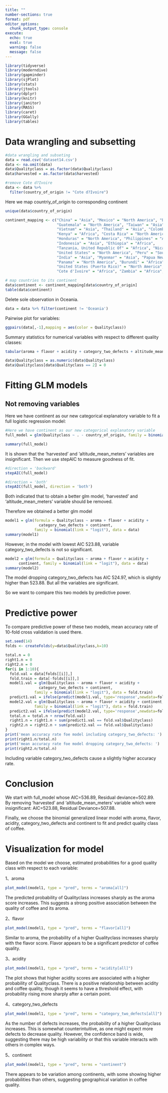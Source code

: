 ```yaml
---
title: ""
number-sections: true
format: pdf
editor_options: 
  chunk_output_type: console
execute:
  echo: true
  eval: true
  warning: false
  message: false
---
```


```r
library(tidyverse)
library(moderndive)
library(gapminder)
library(sjPlot)
library(stats)
library(jtools)
library(dplyr)
library(knitr)
library(janitor)
library(MASS)
library(caret)
library(GGally)
library(tables)
```

# Data wrangling and subsetting

```r
#data wrangling and subseting
data = read.csv('dataset14.csv')
data <- na.omit(data)
data$Qualityclass = as.factor(data$Qualityclass)
data$harvested = as.factor(data$harvested)
```

```r
#remove Cote d?Ivoire
data <- data %>% 
  filter(country_of_origin != "Cote d?Ivoire")
```

Here we map countriy_of_origin to corresponding continent

```r
unique(data$country_of_origin)
```

```r
continent_mapping <- c("China" = "Asia", "Mexico" = "North America", "Brazil" = "South America",
                       "Guatemala" = "North America", "Taiwan" = "Asia", "Uganda" = "Africa",
                       "Vietnam" = "Asia", "Thailand" = "Asia", "Colombia" = "South America",
                       "Kenya" = "Africa", "Costa Rica" = "North America", "Haiti" = "North America",
                       "Honduras" = "North America", "Philippines" = "Asia", "El Salvador" = "North America",
                       "Indonesia" = "Asia", "Ethiopia" = "Africa",
                       "Tanzania, United Republic Of" = "Africa", "Nicaragua" = "North America", "Malawi" = "Africa",
                       "United States" = "North America", "Peru" = "South America", "Rwanda" = "Africa",
                       "India" = "Asia", "Myanmar" = "Asia", "Papua New Guinea" = "Oceania", "Laos" = "Asia",
                       "Panama" = "North America", "Burundi" = "Africa",
                       "United States (Puerto Rico)" = "North America", "United States (Hawaii)" = "North America",
                       "Cote d'Ivoire" = "Africa", "Zambia" = "Africa", "Ecuador" = "South America")

# map countries to its continent
data$continent <- continent_mapping[data$country_of_origin]
table(data$continent)

```

Delete sole observation in Oceania.

```r
data = data %>% filter(continent != 'Oceania')
```

Pairwise plot for variables:
```r
ggpairs(data[,-1],mapping = aes(color = Qualityclass))
```

Summary statistics for numerical variables with respect to different quality classes:
```r
tabular(aroma + flavor + acidity + category_two_defects + altitude_mean_meters ~ Qualityclass * (mean+sd+min+max+IQR), data=data)
```

```r
data$Qualityclass = as.numeric(data$Qualityclass)
data$Qualityclass[data$Qualityclass == 2] = 0
```


# Fitting GLM models

## Not removing variables

Here we have continent as our new categorical explanatory variable to fit a full logistic regression model:

```r
#Here we have continent as our new categorical explanatory variable
full_model = glm(Qualityclass ~ . - country_of_origin, family = binomial(link = 'logit'), data = data)
```

```r
summary(full_model)
```

It is shown that the 'harvested' and 'altitude_mean_meters' variables are insignificant. Then we use stepAIC to measure goodness of fit.

```r
#direction = 'backward'
stepAIC(full_model)
```

```r
#direction = 'both'
stepAIC(full_model, direction = 'both')
```

Both indicated that to obtain a better glm model, 'harvested' and 'altitude_mean_meters' variable should be removed.

Therefore we obtained a better glm model

```r
model1 = glm(formula = Qualityclass ~ aroma + flavor + acidity +
               category_two_defects + continent,
             family = binomial(link = "logit"), data = data)
summary(model1)
```

However, in the model with lowest AIC 523.88, variable category_two_defects is not so significant.

```r
model2 = glm(formula = Qualityclass ~ aroma + flavor + acidity +  
      continent, family = binomial(link = "logit"), data = data)
summary(model2)
```

The model dropping category_two_defects has AIC 524.97, which is slightly higher than 523.88. But all the variables are significant.

So we want to compare this two models by predictive power.

# Predictive power

To compare predictive power of these two models, mean accuracy rate of 10-fold cross validation is used there.

```r
set.seed(14)
folds <- createFolds(y=data$Qualityclass,k=10)
```

```r
total.n = 0
right1.n = 0
right2.n = 0
for(i in 1:10){
  fold.val = data[folds[[i]],]
  fold.train = data[-folds[[i]],]
  model1.val = glm(Qualityclass ~ aroma + flavor + acidity +
               category_two_defects + continent,
             family = binomial(link = "logit"), data = fold.train)
  predict1.val = ifelse(predict(model1.val, type='response',newdata=fold.val)>0.5, 1, 0)
  model2.val = glm(Qualityclass ~ aroma + flavor + acidity + continent,
             family = binomial(link = "logit"), data = fold.train)
  predict2.val = ifelse(predict(model2.val, type='response',newdata=fold.val)>0.5, 1, 0)
  total.n = total.n + nrow(fold.val)
  right1.n = right1.n + sum(predict1.val == fold.val$Qualityclass)
  right2.n = right2.n + sum(predict2.val == fold.val$Qualityclass)
}
print('mean accuracy rate foe model including category_two_defects: ')
print(right1.n/total.n)
print('mean accuracy rate foe model dropping category_two_defects: ')
print(right2.n/total.n)
```

Including variable category_two_defects cause a slightly higher accuracy rate.

# Conclusion

We start with full_model whose AIC=536.89, Residual deviance=502.89.\
By removing 'harvested' and 'altitude_mean_meters' variable which were insignificant: AIC=523.88, Residual Deviance=507.88.

Finally, we choose the binomial generalized linear model with aroma, flavor, acidity, category_two_defects and continent to fit and predict quality class of coffee.

# Visualization for model

Based on the model we choose, estimated probabilities for a good quality class with respect to each variable:

1、aroma

```r
plot_model(model1, type = "pred", terms = "aroma[all]")
```

The predicted probability of Qualityclass increases sharply as the aroma score increases. This suggests a strong positive association between the quality of coffee and its aroma.

2、flavor

```r
plot_model(model1, type = "pred", terms = "flavor[all]")
```

Similar to aroma, the probability of a higher Qualityclass increases sharply with the flavor score. Flavor appears to be a significant predictor of coffee quality.

3、acidity

```r
plot_model(model1, type = "pred", terms = "acidity[all]")
```

The plot shows that higher acidity scores are associated with a higher probability of Qualityclass. There is a positive relationship between acidity and coffee quality, though it seems to have a threshold effect, with probability rising more sharply after a certain point.

4、category_two_defects

```r
plot_model(model1, type = "pred", terms = "category_two_defects[all]")
```

As the number of defects increases, the probability of a higher Qualityclass increases. This is somewhat counterintuitive, as one might expect more defects to decrease quality. However, the confidence band is wide, suggesting there may be high variability or that this variable interacts with others in complex ways.

5、continent

```r
plot_model(model1, type = "pred", terms = "continent")
```
There appears to be variation among continents, with some showing higher probabilities than others, suggesting geographical variation in coffee quality.
